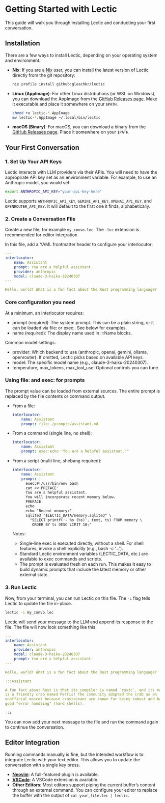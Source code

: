 # Getting Started with Lectic

This guide will walk you through installing Lectic and conducting your first
conversation.

## Installation

There are a few ways to install Lectic, depending on your operating system
and environment.

- **Nix**: If you are a [Nix](https://nixos.org) user, you can install
  the latest version of Lectic directly from the git repository:
  ```bash
  nix profile install github:gleachkr/lectic
  ```

- **Linux (AppImage)**: For other Linux distributions (or WSL on
  Windows), you can download the AppImage from the [GitHub Releases
  page](https://github.com/gleachkr/Lectic/releases). Make it executable and
  place it somewhere on your `$PATH`.
  ```bash
  chmod +x lectic-*.AppImage
  mv lectic-*.AppImage ~/.local/bin/lectic
  ```

- **macOS (Binary)**: For macOS, you can download a binary from the [GitHub
  Releases page](https://github.com/gleachkr/Lectic/releases). Place it
  somewhere on your `$PATH`.

## Your First Conversation

### 1. Set Up Your API Keys

Lectic interacts with LLM providers via their APIs. You will need to have the
appropriate API key set as an environment variable. For example, to use an
Anthropic model, you would set:

```bash
export ANTHROPIC_API_KEY="your-api-key-here"
```

Lectic supports `ANTHROPIC_API_KEY`, `GEMINI_API_KEY`, `OPENAI_API_KEY`,
and `OPENROUTER_API_KEY`. It will default to the first one it finds,
alphabetically.

### 2. Create a Conversation File

Create a new file, for example `my_convo.lec`. The `.lec` extension is
recommended for editor integration.

In this file, add a YAML frontmatter header to configure your interlocutor:

```yaml
---
interlocutor:
    name: Assistant
    prompt: You are a helpful assistant.
    provider: anthropic
    model: claude-3-haiku-20240307
---

Hello, world! What is a fun fact about the Rust programming language?
```

### Core configuration you need

At a minimum, an interlocutor requires:

- prompt (required): The system prompt. This can be a plain string, or it
  can be loaded via file: or exec:. See below for examples.
- name (required): The display name used in :::Name blocks.

Common model settings:

- provider: Which backend to use (anthropic, openai, gemini, ollama,
  openrouter). If omitted, Lectic picks based on available API keys.
- model: The specific model name (e.g., claude-3-haiku-20240307).
- temperature, max_tokens, max_tool_use: Optional controls you can tune.

### Using file: and exec: for prompts

The prompt value can be loaded from external sources. The entire prompt is
replaced by the file contents or command output.

- From a file:
  ```yaml
  interlocutor:
      name: Assistant
      prompt: file:./prompts/assistant.md
  ```

- From a command (single line, no shell):
  ```yaml
  interlocutor:
      name: Assistant
      prompt: exec:echo 'You are a helpful assistant.'"
  ```

- From a script (multi‑line, shebang required):
  ```yaml
  interlocutor:
      name: Assistant
      prompt: |
        exec:#!/usr/bin/env bash
        cat <<'PREFACE'
        You are a helpful assistant.
        You will incorporate recent memory below.
        PREFACE
        echo
        echo "Recent memory:"
        sqlite3 "$LECTIC_DATA/memory.sqlite3" \
          "SELECT printf('- %s (%s)', text, ts) FROM memory \
           ORDER BY ts DESC LIMIT 10;"
  ```
  
  Notes:
  - Single‑line exec is executed directly, without a shell. For shell
  features, invoke a shell explicitly (e.g., bash -c '...').
  - Standard Lectic environment variables (LECTIC_DATA, etc.) are available
  to exec commands and scripts.
  - The prompt is evaluated fresh on each run. This makes it easy to build
    dynamic prompts that include the latest memory or other external state.
 
### 3. Run Lectic

Now, from your terminal, you can run Lectic on this file. The `-i` flag
tells Lectic to update the file in-place.

```bash
lectic -i my_convo.lec
```

Lectic will send your message to the LLM and append its response to the
file. The file will now look something like this:

```yaml
---
interlocutor:
    name: Assistant
    provider: anthropic
    model: claude-3-haiku-20240307
    prompt: You are a helpful assistant.
---

Hello, world! What is a fun fact about the Rust programming language?

:::Assistant

A fun fact about Rust is that its compiler is named `rustc`, and its mascot
is a friendly crab named Ferris! The community adopted the crab as an
unofficial mascot because crustaceans are known for being robust and having
good "error handling" (hard shells).

:::
```

You can now add your next message to the file and run the command again to
continue the conversation.

## Editor Integration

Running commands manually is fine, but the intended workflow is to integrate
Lectic with your text editor. This allows you to update the conversation
with a single key press.

- **[Neovim](https://github/gleachkr/Lectic/tree/main/extra/lectic.nvim/README.md)**: A full-featured plugin is
  available.
- **[VSCode](https://github/gleachkr/Lectic/tree/main/extra/lectic.vscode/README.md)**: A VSCode extension is
  available.
- **Other Editors**: Most editors support piping the current buffer's
  content through an external command. You can configure your editor to
  replace the buffer with the output of `cat your_file.lec | lectic`.
